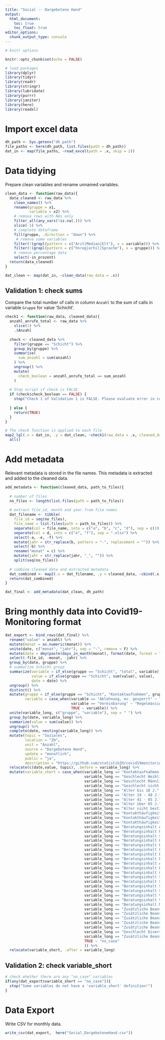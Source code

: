 ```yaml
---
title: "Social -- Dargebotene Hand"
output:
  html_document:
    toc: true
    toc_float: true
editor_options: 
  chunk_output_type: console
---
```


```r

# knitr options

knitr::opts_chunk$set(echo = FALSE)

# load packages
library(dplyr)
library(tidyr)
library(readr)
library(stringr)
library(lubridate)
library(purrr)
library(janitor)
library(here)
library(readxl)
```

# Import excel data

```r
dh_path <- Sys.getenv("dh_path")
file_paths <- here(dh_path, list.files(path = dh_path))
dat_in <- map(file_paths, ~read_excel(path = .x, skip = 2))
```

# Data tidying

Prepare clean variables and rename unnamed variables. 

```r
clean_data <- function(raw_data){
  data_cleaned <- raw_data %>%
    clean_names() %>%
    rename(gruppe = x1,
           variable = x2) %>% 
    # remove rows with NAs only
    filter_all(any_vars(!is.na(.))) %>% 
    slice(-1) %>% 
    # complete dataframe
    fill(gruppe, .direction = "down") %>% 
     # remove some variables
    filter(!(grepl(pattern = c("Arit|Median|Elt"), x = variable))) %>%
    filter(!(grepl(pattern = c("hnreg|erhil|Sprache"), x = gruppe))) %>% 
    # remove percentage data
    select(-in_prozent)
  return(data_cleaned)
}

dat_clean <- map(dat_in, ~clean_data(raw_data = .x))
```

## Validation 1: check sums

Compare the total number of calls in column `Anzahl` to the sum of calls in variable `Gruppe` for value 'Schicht'.

```r
check1 <- function(raw_data, cleaned_data){
  anzahl_anrufe_total <- raw_data %>% 
    slice(1) %>% 
    .$Anzahl
  
  check <- cleaned_data %>%
    filter(gruppe == "Schicht") %>% 
    group_by(gruppe) %>% 
    summarise(
      sum_anzahl = sum(anzahl)
    ) %>% 
    ungroup() %>% 
    mutate(
      check_boolean = anzahl_anrufe_total == sum_anzahl
    )
  
  # Stop script if check is FALSE
  if (check$check_boolean == FALSE) {
    stop("Check 1 of Validation 1 is FALSE. Please evaluate error in code chunk 'check-1'")
    
  } else {
    return(TRUE)
  }
}

# The check function is applied to each file
map2_lgl(.x = dat_in, .y = dat_clean, ~check1(raw_data = .x, cleaned_data = .y)) %>% 
  all()
```

# Add metadata 

Relevant metadata is stored in the file names. This metadata is extracted and added to the cleaned data.

```r

add_metadata <- function(cleaned_data, path_to_files){
  
  # number of files
  no_files <- length(list.files(path = path_to_files))
  
  # extract file_id, month and year from file names
  dat_filename <- tibble(
    file_id = seq(no_files),
    file_name = list.files(path = path_to_files)) %>% 
    separate(col = file_name, into = c("a", "b", "c", "d"), sep = c(19, 24, 26)) %>% 
    separate(col = d, into = c("e", "f"), sep = ".xlsx") %>% 
    select(-a, -e, -f) %>% 
    mutate(jahr = str_replace(b, pattern = "-", replacement = "")) %>% 
    select(-b) %>% 
    rename("monat" = c) %>% 
    mutate(jahr = str_replace(jahr, "_", "")) %>% 
    split(seq(no_files))
    
  # combine cleaned data and extracted metadata
  dat_combined <- map2(.x = dat_filename, .y = cleaned_data, ~cbind(.x, .y))
  return(dat_combined)
}

dat_final <- add_metadata(dat_clean, dh_path)
```


# Bring monthly data into Covid19-Monitoring format

```r
dat_export <- bind_rows(dat_final) %>% 
  rename("value" = anzahl) %>% 
  mutate(monat = as.numeric(monat)) %>% 
  unite(date, c("monat", "jahr"), sep = "-", remove = F) %>% 
  mutate(date = dmy(paste(days_in_month(monat), format(date, format = "%m-%y"), sep = "-"))) %>% 
  select(-file_id, -monat, -jahr) %>% 
  group_by(date, gruppe) %>% 
  # summarize Schicht group
  summarize(variable = if_else(gruppe == "Schicht", "total", variable),
            value = if_else(gruppe == "Schicht", sum(value), value),
            date = date) %>% 
  ungroup() %>% 
  distinct() %>% 
  mutate(gruppe = if_else(gruppe == "Schicht", "Kontaktaufnahmen", gruppe),
         variable = case_when(variable == "Ablehnung, ev. gesperrt" ~ "Schweigeanruf",
                              variable == "Vereinbarung" ~ "Regelmässiger Kontakt",
                              TRUE ~ variable)) %>% 
  unite(variable_long, c("gruppe", "variable"), sep = " ") %>% 
  group_by(date, variable_long) %>% 
  summarize(value = sum(value)) %>% 
  ungroup() %>% 
  complete(date, nesting(variable_long)) %>% 
  mutate(topic = "Soziales",
         location = "ZH",
         unit = "Anzahl",
         source = "Dargebotene Hand",
         update = "monatlich",
         public = "ja",
         description = "https://github.com/statistikZH/covid19monitoring_social_DargeboteneHand/blob/main/README.md") %>% 
  relocate(c(date,value, topic), .before = variable_long) %>% 
  mutate(variable_short = case_when(variable_long == "Kontaktaufnahmen total" ~ "kontaktaufnahmen_total",
                                    variable_long == "Geschlecht Weiblich" ~ "geschlecht_weiblich",
                                    variable_long == "Geschlecht Männlich" ~ "geschlecht_maennlich",
                                    variable_long == "Geschlecht nicht bestimmbar" ~ "geschlecht_unbestimmt",
                                    variable_long == "Alter bis 18 J." ~ "alter_bis_18",
                                    variable_long == "Alter 19 - 40 J." ~ "alter_19_bis_40",
                                    variable_long == "Alter 41 - 65 J." ~ "alter_41_bis_65",
                                    variable_long == "Alter über 65 J." ~ "alter_ue65",
                                    variable_long == "Alter nicht bestimmbar" ~ "alter_unbestimmt",
                                    variable_long == "Kontakthäufigkeit Erster Kontakt" ~ "kontakt_erstmalig",
                                    variable_long == "Kontakthäufigkeit Gelegentlicher, wiederholter Kontakt" ~ "kontakt_gelegentlich",
                                    variable_long == "Kontakthäufigkeit Regelmässiger Kontakt" ~ "kontakt_regelmaessig",
                                    variable_long == "Beratungsinhalt Alltagsbewältigung" ~ "inhalt_alltagsbewaeltigung",
                                    variable_long == "Beratungsinhalt Psychisches Leiden" ~ "inhalt_leiden_psychisch",
                                    variable_long == "Beratungsinhalt Sorge wegen Infektion" ~ "inhalt_sorge_infektion",
                                    variable_long == "Beratungsinhalt Körperliches Leiden" ~ "inhalt_leiden_koerperlich",
                                    variable_long == "Beratungsinhalt Einsamkeit" ~ "inhalt_einsamkeit",
                                    variable_long == "Beratungsinhalt Familie / Erziehung" ~ "inhalt_familie_erziehung",
                                    variable_long == "Beratungsinhalt Beziehung allgemein" ~ "inhalt_beziehung_allgemein",
                                    variable_long == "Beratungsinhalt Paarbeziehung" ~ "inhalt_paarbeziehung",
                                    variable_long == "Beratungsinhalt Arbeit / Ausbildung" ~ "inhalt_arbeit_ausbildung",
                                    variable_long == "Beratungsinhalt Existenzprobleme" ~ "inhalt_existenzprobleme",
                                    variable_long == "Beratungsinhalt Gewalt" ~ "inhalt_gewalt",
                                    variable_long == "Beratungsinhalt Sexualität" ~ "inhalt_sexualitaet",
                                    variable_long == "Beratungsinhalt Spiritualität / Lebenssinn" ~ "inhalt_spiritualitaet_lebenssinn",
                                    variable_long == "Beratungsinhalt Suchtverhalten" ~ "inhalt_suchtverhalten",
                                    variable_long == "Beratungsinhalt Suizidalität" ~ "inhalt_suizidalitaet",
                                    variable_long == "Beratungsinhalt Verlust / Trauer / Tod" ~ "inhalt_verlust_trauer_tod",
                                    variable_long == "Beratungsinhalt Verschiedenes" ~ "inhalt_verschiedenes",
                                    variable_long == "Beratungsinhalt Medienerziehung/Swisscom" ~ "inhalt_medienerziehung_swisscom",
                                    variable_long == "Zusätzliche Beanspruchung Verschobenes Gespräch" ~ "zus_beanspruchung_verschobenes_gespraech",
                                    variable_long == "Zusätzliche Beanspruchung Schweigeanruf" ~ "zus_beanspruchung_schweigeanruf",
                                    variable_long == "Zusätzliche Beanspruchung Fehlanruf" ~ "zus_beanspruchung_fehlanruf",
                                    variable_long == "Zusätzliche Beanspruchung Juxanruf" ~ "zus_beanspruchung_juxanruf",
                                    variable_long == "Zusätzliche Beanspruchung aufgelegt" ~ "zus_beanspruchung_aufgelegt",
                                    variable_long == "Geschlecht Divers" ~ "geschlecht_divers",
                                    variable_long == "Zusätzliche Beanspruchung Chat ohne Inhalt" ~ "zus_beanspruchung_chat_ohne_inhalt",
                                    TRUE ~ "no_case"
                                    )) %>% 
  relocate(variable_short, .after = variable_long) 
```

## Validation 2: check variable_short

```r
# check whether there are any "no_case" variables
if(any(dat_export$variable_short == "no_case")){
  stop("Some variables do not have a 'variable_short' definition!")
}
```


# Data Export

Write CSV for monthly data.

```r
write_csv(dat_export,  here("Social_DargeboteneHand.csv"))
```
